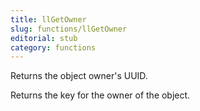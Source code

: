 ```yaml
---
title: llGetOwner
slug: functions/llGetOwner
editorial: stub
category: functions
---
```


<LSLFunction
	name="llGetOwner"
	returnType="key"
/>

Returns the object owner's UUID.

Returns the key for the owner of the object.

